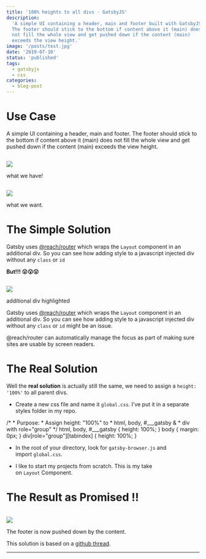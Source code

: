 ```yaml
---
title: '100% heights to all divs - GatsbyJS'
description:
  'A simple UI containing a header, main and footer built with GatsbyJS.
  The footer should stick to the bottom if content above it (main) does
  not fill the whole view and get pushed down if the content (main)
  exceeds the view height.'
image: '/posts/test.jpg'
date: '2019-07-10'
status: 'published'
tags:
  - gatsbyjs
  - css
categories:
  - blog-post
---
```


# Use Case

A simple UI containing a header, main and footer. The footer should stick to the bottom if content above it (main) does not fill the whole view and get pushed down if the content (main) exceeds the view height.

![](data:image/gif;base64,R0lGODlhAQABAAAAACH5BAEKAAEALAAAAAABAAEAAAICTAEAOw==)

![](https://hzburki.com/wp-content/uploads/2022/08/9nmvdxs1nvu995y6zh0d-1024x584.png)

what we have!

![](data:image/gif;base64,R0lGODlhAQABAAAAACH5BAEKAAEALAAAAAABAAEAAAICTAEAOw==)

![](https://hzburki.com/wp-content/uploads/2022/08/cw5bmw5znid8bpqpmlao-1024x585.png)

what we want.

# The Simple Solution

Gatsby uses [@reach/router](https://github.com/reach/router) which wraps the `Layout` component in an additional div. So you can see how adding style to a javascript injected div without any `class` or `id`

**But!!! 😮😮😮**

![](data:image/gif;base64,R0lGODlhAQABAAAAACH5BAEKAAEALAAAAAABAAEAAAICTAEAOw==)

![](https://hzburki.com/wp-content/uploads/2022/08/iho2sk8cs1n1x1ax2wel-1024x476.png)

additional div highlighted

Gatsby uses [@reach/router](https://github.com/reach/router) which wraps the `Layout` component in an additional div. So you can see how adding style to a javascript injected div without any `class` or `id` might be an issue.

@reach/router can automatically manage the focus as part of making sure sites are usable by screen readers.

# The Real Solution

Well the **real solution** is actually still the same, we need to assign a `height: '100%'` to all parent divs.

- Create a new css file and name it `global.css`. I’ve put it in a separate styles folder in my repo.

/\* \* Purpose: \* Assign height: "100%" to \* html, body, #\_\_\_gatsby & \* div with role="group"
\*/
html, body, #\_\_\_gatsby {
height: 100%;
}
body {
margin: 0px;
}
div\[role="group"\]\[tabindex\] {
height: 100%;
}

- In the root of your directory, look for `gatsby-browser.js` and import `global.css`.

- I like to start my projects from scratch. This is my take on `Layout` Component.

# The Result as Promised !!

![](data:image/gif;base64,R0lGODlhAQABAAAAACH5BAEKAAEALAAAAAABAAEAAAICTAEAOw==)

![](https://hzburki.com/wp-content/uploads/2022/08/z1cdwannqfd42xs7vqrx.gif)

The footer is now pushed down by the content.

This solution is based on a [github thread](https://github.com/gatsbyjs/gatsby/issues/7310).

---
